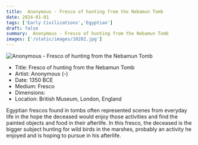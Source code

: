 ```yaml
---
title:  Anonymous - Fresco of hunting from the Nebamun Tomb
date: 2024-01-01
tags: ['Early Civilizations','Egyptian']
draft: false
summary:  Anonymous - Fresco of hunting from the Nebamun Tomb
images: ['/static/images/10202.jpg']
---
```


![ Anonymous - Fresco of hunting from the Nebamun Tomb](/static/images/10202.jpg)

* Title: Fresco of hunting from the Nebamun Tomb
* Artist:  Anonymous (-)
* Date: 1350 BCE
* Medium: Fresco
* Dimensions: 
* Location: British Museum, London, England

Egyptian frescos found in tombs often represented scenes from everyday life in the hope the deceased would enjoy those activities and find the painted objects and food in their afterlife. In this fresco, the deceased is the bigger subject hunting for wild birds in the marshes, probably an activity he enjoyed and is hoping to pursue in his afterlife.
